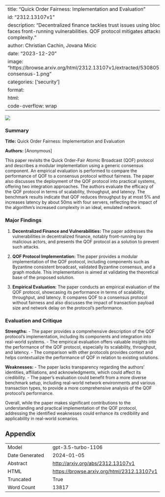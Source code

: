 
---
title: "Quick Order Fairness: Implementation and Evaluation"
id: "2312.13107v1"
description: "Decentralized finance tackles trust issues using blockchain but faces front-running vulnerabilities. QOF protocol mitigates attacks but adds complexity."
author: Christian Cachin, Jovana Micic
date: "2023-12-20"
image: "https://browse.arxiv.org/html/2312.13107v1/extracted/5308057/imgs/fig-consensus-1.png"
categories: ['security']
format:
  html:
    code-overflow: wrap
---

![](https://browse.arxiv.org/html/2312.13107v1/extracted/5308057/imgs/fig-consensus-1.png)

### Summary

**Title:** Quick Order Fairness: Implementation and Evaluation

**Authors:** [Anonymous]

This paper revisits the Quick Order-Fair Atomic Broadcast (QOF) protocol and describes a modular implementation using a generic consensus component. An empirical evaluation is performed to compare the performance of QOF to a consensus protocol without fairness. The paper also discusses the deployment of the QOF protocol into practical systems, offering two integration approaches. The authors evaluate the efficacy of the QOF protocol in terms of scalability, throughput, and latency. The benchmark results indicate that QOF reduces throughput by at most 5% and increases latency by about 50ms with four servers, reflecting the impact of the algorithm's increased complexity in an ideal, emulated network.

### Major Findings

1. **Decentralized Finance and Vulnerabilities:** The paper addresses the vulnerabilities in decentralized finance, notably front-running by malicious actors, and presents the QOF protocol as a solution to prevent such attacks.

2. **QOF Protocol Implementation:** The paper provides a modular implementation of the QOF protocol, including components such as Byzantine consistent broadcast, validated Byzantine consensus, and a graph module. This implementation is aimed at validating the theoretical base of the proposed solution.

3. **Empirical Evaluation:** The paper conducts an empirical evaluation of the QOF protocol, showcasing its performance in terms of scalability, throughput, and latency. It compares QOF to a consensus protocol without fairness and also discusses the impact of transaction payload size and network delay on the protocol's performance.

### Evaluation and Critique

**Strengths:**
- The paper provides a comprehensive description of the QOF protocol's implementation, including its components and integration into real-world systems.
- The empirical evaluation offers valuable insights into the performance of the QOF protocol, especially its scalability, throughput, and latency.
- The comparison with other protocols provides context and helps contextualize the performance of QOF in relation to existing solutions.

**Weaknesses:**
- The paper lacks transparency regarding the authors' identities, affiliations, and acknowledgments, which could affect its credibility.
- The paper's evaluation could benefit from a more diverse benchmark setup, including real-world network environments and various transaction types, to provide a more comprehensive analysis of the QOF protocol's performance.

Overall, while the paper makes significant contributions to the understanding and practical implementation of the QOF protocol, addressing the identified weaknesses could enhance its credibility and applicability in real-world scenarios.

## Appendix

|          |          |
|----------|----------|
| Model     | gpt-3.5-turbo-1106       |
| Date Generated     | 2024-01-05       |
| Abstract | [http://arxiv.org/abs/2312.13107v1](http://arxiv.org/abs/2312.13107v1)        |
| HTML     | [https://browse.arxiv.org/html/2312.13107v1](https://browse.arxiv.org/html/2312.13107v1)       |
| Truncated       | True       |
| Word Count       | 13817       |